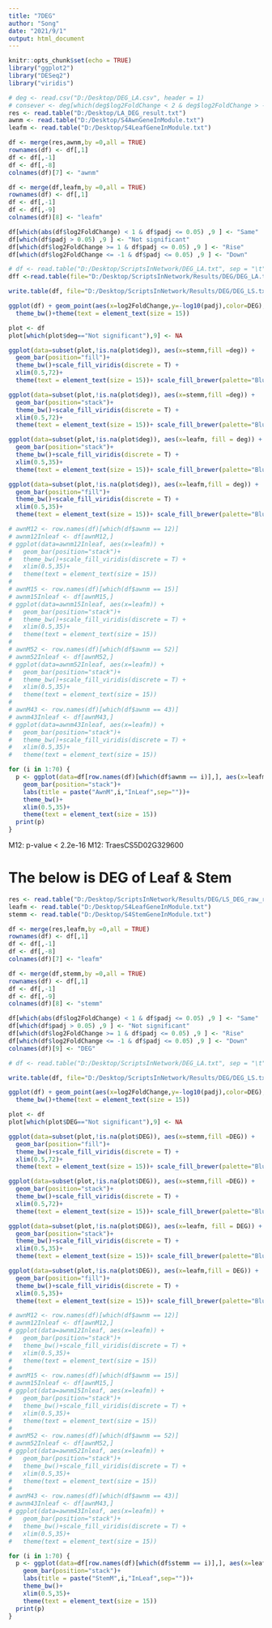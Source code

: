 ```yaml
---
title: "7DEG"
author: "Song"
date: "2021/9/1"
output: html_document
---
```


```r
knitr::opts_chunk$set(echo = TRUE)
library("ggplot2")
library("DESeq2")
library("viridis")
```


```r
# deg <- read.csv("D:/Desktop/DEG_LA.csv", header = 1)
# consever <- deg[which(deg$log2FoldChange < 2 & deg$log2FoldChange > -2),]
res <- read.table("D:/Desktop/LA_DEG_result.txt")
awnm <- read.table("D:/Desktop/S4AwnGeneInModule.txt")
leafm <- read.table("D:/Desktop/S4LeafGeneInModule.txt")

df <- merge(res,awnm,by =0,all = TRUE)
rownames(df) <- df[,1]
df <- df[,-1]
df <- df[,-8]
colnames(df)[7] <- "awnm"

df <- merge(df,leafm,by =0,all = TRUE)
rownames(df) <- df[,1]
df <- df[,-1]
df <- df[,-9]
colnames(df)[8] <- "leafm"

df[which(abs(df$log2FoldChange) < 1 & df$padj <= 0.05) ,9 ] <- "Same"
df[which(df$padj > 0.05) ,9 ] <- "Not significant"
df[which(df$log2FoldChange >= 1 & df$padj <= 0.05) ,9 ] <- "Rise"
df[which(df$log2FoldChange <= -1 & df$padj <= 0.05) ,9 ] <- "Down"

# df <- read.table("D:/Desktop/ScriptsInNetwork/DEG_LA.txt", sep = "\t")
dff <-read.table(file="D:/Desktop/ScriptsInNetwork/Results/DEG/DEG_LA.txt", sep = "\t")

write.table(df, file="D:/Desktop/ScriptsInNetwork/Results/DEG/DEG_LS.txt", sep = "\t", quote = F)
```

```r
ggplot(df) + geom_point(aes(x=log2FoldChange,y=-log10(padj),color=DEG), size =  0.2, alpha = 0.2)+ylim(0,310)+xlim(-8,8)+
  theme_bw()+theme(text = element_text(size = 15))
```


```r
plot <- df
plot[which(plot$deg=="Not significant"),9] <- NA

ggplot(data=subset(plot,!is.na(plot$deg)), aes(x=stemm,fill =deg)) +
  geom_bar(position="fill")+
  theme_bw()+scale_fill_viridis(discrete = T) +
  xlim(0.5,72)+
  theme(text = element_text(size = 15))+ scale_fill_brewer(palette="Blues")

ggplot(data=subset(plot,!is.na(plot$deg)), aes(x=stemm,fill =deg)) +
  geom_bar(position="stack")+
  theme_bw()+scale_fill_viridis(discrete = T) +
  xlim(0.5,72)+
  theme(text = element_text(size = 15))+ scale_fill_brewer(palette="Blues")

ggplot(data=subset(plot,!is.na(plot$deg)), aes(x=leafm, fill = deg)) +
  geom_bar(position="stack")+
  theme_bw()+scale_fill_viridis(discrete = T) +
  xlim(0.5,35)+
  theme(text = element_text(size = 15))+ scale_fill_brewer(palette="Blues")

ggplot(data=subset(plot,!is.na(plot$deg)), aes(x=leafm,fill = deg)) +
  geom_bar(position="fill")+
  theme_bw()+scale_fill_viridis(discrete = T) +
  xlim(0.5,35)+
  theme(text = element_text(size = 15))+ scale_fill_brewer(palette="Blues")
```

```r
# awnM12 <- row.names(df)[which(df$awnm == 12)]
# awnm12Inleaf <- df[awnM12,]
# ggplot(data=awnm12Inleaf, aes(x=leafm)) +
#   geom_bar(position="stack")+
#   theme_bw()+scale_fill_viridis(discrete = T) +
#   xlim(0.5,35)+
#   theme(text = element_text(size = 15))
# 
# awnM15 <- row.names(df)[which(df$awnm == 15)]
# awnm15Inleaf <- df[awnM15,]
# ggplot(data=awnm15Inleaf, aes(x=leafm)) +
#   geom_bar(position="stack")+
#   theme_bw()+scale_fill_viridis(discrete = T) +
#   xlim(0.5,35)+
#   theme(text = element_text(size = 15))
# 
# awnM52 <- row.names(df)[which(df$awnm == 52)]
# awnm52Inleaf <- df[awnM52,]
# ggplot(data=awnm52Inleaf, aes(x=leafm)) +
#   geom_bar(position="stack")+
#   theme_bw()+scale_fill_viridis(discrete = T) +
#   xlim(0.5,35)+
#   theme(text = element_text(size = 15))
# 
# awnM43 <- row.names(df)[which(df$awnm == 43)]
# awnm43Inleaf <- df[awnM43,]
# ggplot(data=awnm43Inleaf, aes(x=leafm)) +
#   geom_bar(position="stack")+
#   theme_bw()+scale_fill_viridis(discrete = T) +
#   xlim(0.5,35)+
#   theme(text = element_text(size = 15))

for (i in 1:70) {
  p <- ggplot(data=df[row.names(df)[which(df$awnm == i)],], aes(x=leafm)) +
    geom_bar(position="stack")+
    labs(title = paste("AwnM",i,"InLeaf",sep=""))+
    theme_bw()+
    xlim(0.5,35)+
    theme(text = element_text(size = 15))
  print(p)
}

```
M12: p-value < 2.2e-16
M12: TraesCS5D02G329600



# The below is DEG of Leaf & Stem
```r
res <- read.table("D:/Desktop/ScriptsInNetwork/Results/DEG/LS_DEG_raw_result.txt")
leafm <- read.table("D:/Desktop/S4LeafGeneInModule.txt")
stemm <- read.table("D:/Desktop/S4StemGeneInModule.txt")

df <- merge(res,leafm,by =0,all = TRUE)
rownames(df) <- df[,1]
df <- df[,-1]
df <- df[,-8]
colnames(df)[7] <- "leafm"

df <- merge(df,stemm,by =0,all = TRUE)
rownames(df) <- df[,1]
df <- df[,-1]
df <- df[,-9]
colnames(df)[8] <- "stemm"

df[which(abs(df$log2FoldChange) < 1 & df$padj <= 0.05) ,9 ] <- "Same"
df[which(df$padj > 0.05) ,9 ] <- "Not significant"
df[which(df$log2FoldChange >= 1 & df$padj <= 0.05) ,9 ] <- "Rise"
df[which(df$log2FoldChange <= -1 & df$padj <= 0.05) ,9 ] <- "Down"
colnames(df)[9] <- "DEG"

# df <- read.table("D:/Desktop/ScriptsInNetwork/DEG_LA.txt", sep = "\t")

write.table(df, file="D:/Desktop/ScriptsInNetwork/Results/DEG/DEG_LS.txt", sep = "\t", quote = F)
```

```r
ggplot(df) + geom_point(aes(x=log2FoldChange,y=-log10(padj),color=DEG), size =  0.2, alpha = 0.2)+ylim(0,310)+xlim(-8,8)+
  theme_bw()+theme(text = element_text(size = 15))
```

```r
plot <- df
plot[which(plot$DEG=="Not significant"),9] <- NA

ggplot(data=subset(plot,!is.na(plot$DEG)), aes(x=stemm,fill =DEG)) +
  geom_bar(position="fill")+
  theme_bw()+scale_fill_viridis(discrete = T) +
  xlim(0.5,72)+
  theme(text = element_text(size = 15))+ scale_fill_brewer(palette="Blues")

ggplot(data=subset(plot,!is.na(plot$DEG)), aes(x=stemm,fill =DEG)) +
  geom_bar(position="stack")+
  theme_bw()+scale_fill_viridis(discrete = T) +
  xlim(0.5,72)+
  theme(text = element_text(size = 15))+ scale_fill_brewer(palette="Blues")

ggplot(data=subset(plot,!is.na(plot$DEG)), aes(x=leafm, fill = DEG)) +
  geom_bar(position="stack")+
  theme_bw()+scale_fill_viridis(discrete = T) +
  xlim(0.5,35)+
  theme(text = element_text(size = 15))+ scale_fill_brewer(palette="Blues")

ggplot(data=subset(plot,!is.na(plot$DEG)), aes(x=leafm,fill = DEG)) +
  geom_bar(position="fill")+
  theme_bw()+scale_fill_viridis(discrete = T) +
  xlim(0.5,35)+
  theme(text = element_text(size = 15))+ scale_fill_brewer(palette="Blues")
```

```r
# awnM12 <- row.names(df)[which(df$awnm == 12)]
# awnm12Inleaf <- df[awnM12,]
# ggplot(data=awnm12Inleaf, aes(x=leafm)) +
#   geom_bar(position="stack")+
#   theme_bw()+scale_fill_viridis(discrete = T) +
#   xlim(0.5,35)+
#   theme(text = element_text(size = 15))
# 
# awnM15 <- row.names(df)[which(df$awnm == 15)]
# awnm15Inleaf <- df[awnM15,]
# ggplot(data=awnm15Inleaf, aes(x=leafm)) +
#   geom_bar(position="stack")+
#   theme_bw()+scale_fill_viridis(discrete = T) +
#   xlim(0.5,35)+
#   theme(text = element_text(size = 15))
# 
# awnM52 <- row.names(df)[which(df$awnm == 52)]
# awnm52Inleaf <- df[awnM52,]
# ggplot(data=awnm52Inleaf, aes(x=leafm)) +
#   geom_bar(position="stack")+
#   theme_bw()+scale_fill_viridis(discrete = T) +
#   xlim(0.5,35)+
#   theme(text = element_text(size = 15))
# 
# awnM43 <- row.names(df)[which(df$awnm == 43)]
# awnm43Inleaf <- df[awnM43,]
# ggplot(data=awnm43Inleaf, aes(x=leafm)) +
#   geom_bar(position="stack")+
#   theme_bw()+scale_fill_viridis(discrete = T) +
#   xlim(0.5,35)+
#   theme(text = element_text(size = 15))

for (i in 1:70) {
  p <- ggplot(data=df[row.names(df)[which(df$stemm == i)],], aes(x=leafm)) +
    geom_bar(position="stack")+
    labs(title = paste("StemM",i,"InLeaf",sep=""))+
    theme_bw()+
    xlim(0.5,35)+
    theme(text = element_text(size = 15))
  print(p)
}
```